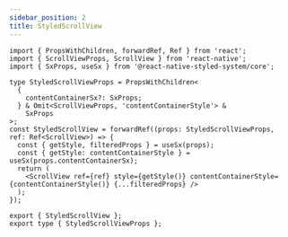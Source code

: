 ```yaml
---
sidebar_position: 2
title: StyledScrollView
---
```


```tsx title='StyledScrollView.tsx'
import { PropsWithChildren, forwardRef, Ref } from 'react';
import { ScrollViewProps, ScrollView } from 'react-native';
import { SxProps, useSx } from '@react-native-styled-system/core';

type StyledScrollViewProps = PropsWithChildren<
  {
    contentContainerSx?: SxProps;
  } & Omit<ScrollViewProps, 'contentContainerStyle'> &
    SxProps
>;
const StyledScrollView = forwardRef((props: StyledScrollViewProps, ref: Ref<ScrollView>) => {
  const { getStyle, filteredProps } = useSx(props);
  const { getStyle: contentContainerStyle } = useSx(props.contentContainerSx);
  return (
    <ScrollView ref={ref} style={getStyle()} contentContainerStyle={contentContainerStyle()} {...filteredProps} />
  );
});

export { StyledScrollView };
export type { StyledScrollViewProps };
```